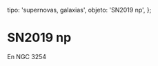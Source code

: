
  tipo: 'supernovas, galaxias',
  objeto: 'SN2019 np',
};

# SN2019 np

En NGC 3254

<Imagen
  src="registro/at2019-ahd_20190114_rgb.jpg"
  fecha="20190114"
  desc="F2730 b2"
/>

<Imagen
  src="registro/sn2019-np_20190112_sn2019np_20190112_gjcb-1.png"
  fecha="20190112"
  desc="F1850 b1"
/>